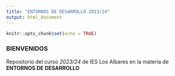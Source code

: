 ```yaml
---
title: "ENTORNOS DE DESARROLLO 2023/24"
output: html_document
---
```


```r
knitr::opts_chunk$set(echo = TRUE)
```
### BIENVENIDOS
Repositorio del curso _*2023/24*_ de IES Los Albares en la materia de **ENTORNOS DE DESARROLLO**
